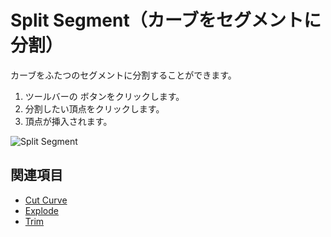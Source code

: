 
# Split Segment（カーブをセグメントに分割）

<Reference shortcut="" command="split-segment" button="ツールバー" />

カーブをふたつのセグメントに分割することができます。

1. ツールバーの <ButtonIcon type="button-split-segment" /> ボタンをクリックします。
2. 分割したい頂点をクリックします。
3. 頂点が挿入されます。

![Split Segment](/img/split-segment.gif)

## 関連項目
- [Cut Curve](./cut-curve)
- [Explode](./explode)
- [Trim](./trim)




